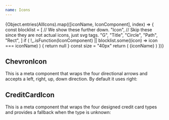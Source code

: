 ```yaml
---
name: Icons
---
```



<Flex flexWrap="wrap">
  {Object.entries(AllIcons).map(([iconName, IconComponent], index) => {
    const blocklist = [
      // We show these further down.
      "Icon",
      // Skip these since they are not actual icons, just svg tags.
      "G",
      "Title",
      "Circle",
      "Path",
      "Rect",
    ]
    if (
      !_.isFunction(IconComponent) ||
      blocklist.some((icon) => icon === iconName)
    ) {
      return null
    }
    const size = "40px"
    return (
      <Box pr={4} pb={2} mb={4} key={index} width="20%">
        <IconComponent width={size} height={size} />
        <Separator my={1} />
        <Sans size="3" weight="medium">
          {iconName}
        </Sans>
      </Box>
    )
  })}
</Flex>

## ChevronIcon

This is a meta component that wraps the four directional arrows and accepts a
left, right, up, down direction. By default it uses right:

<Playground>
  <Flex justifyContent="space-evenly" width="100%">
    <ChevronIcon direction="up" height="40px" width="40px" />
    <ChevronIcon direction="down" height="40px" width="40px" />
    <ChevronIcon direction="left" height="40px" width="40px" />
    <ChevronIcon direction="right" height="40px" width="40px" />
  </Flex>
</Playground>

<Spacer mb={3} />

## CreditCardIcon

This is a meta component that wraps the four designed credit card types and
provides a fallback when the type is unknown:

<Playground>
  <Flex justifyContent="space-evenly" width="100%">
    <CreditCardIcon type="American Express" height="40px" width="40px" />
    <CreditCardIcon type="Discover" height="40px" width="40px" />
    <CreditCardIcon type="MasterCard" height="40px" width="40px" />
    <CreditCardIcon type="Unknown" height="40px" width="40px" />
    <CreditCardIcon type="Visa" height="40px" width="40px" />
  </Flex>
</Playground>
